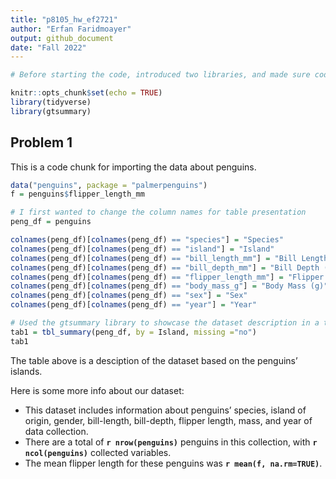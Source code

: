 ```yaml
---
title: "p8105_hw_ef2721"
author: "Erfan Faridmoayer"
output: github_document
date: "Fall 2022"
---
```



```r
# Before starting the code, introduced two libraries, and made sure code chuncks are visible.

knitr::opts_chunk$set(echo = TRUE)
library(tidyverse)
library(gtsummary)
```


## Problem 1

This is a code chunk for importing the data about penguins.

```r
data("penguins", package = "palmerpenguins")
f = penguins$flipper_length_mm
```


```r
# I first wanted to change the column names for table presentation
peng_df = penguins

colnames(peng_df)[colnames(peng_df) == "species"] = "Species"
colnames(peng_df)[colnames(peng_df) == "island"] = "Island"
colnames(peng_df)[colnames(peng_df) == "bill_length_mm"] = "Bill Length (mm)"
colnames(peng_df)[colnames(peng_df) == "bill_depth_mm"] = "Bill Depth (mm)"
colnames(peng_df)[colnames(peng_df) == "flipper_length_mm"] = "Flipper Length (mm)"
colnames(peng_df)[colnames(peng_df) == "body_mass_g"] = "Body Mass (g)"
colnames(peng_df)[colnames(peng_df) == "sex"] = "Sex"
colnames(peng_df)[colnames(peng_df) == "year"] = "Year"

# Used the gtsummary library to showcase the dataset description in a table, with statistical variables
tab1 = tbl_summary(peng_df, by = Island, missing ="no")
tab1
```

The table above is a desciption of the dataset based on the penguins' islands.

Here is some more info about our dataset:

* This dataset includes information about penguins' species, island of origin, gender, bill-length, bill-depth, flipper length, mass, and year of data collection.
* There are a total of **`r nrow(penguins)`** penguins in this collection, with **`r ncol(penguins)`** collected variables. 
* The mean flipper length for these penguins was **`r mean(f, na.rm=TRUE)`**.




